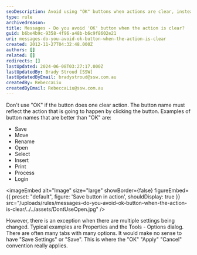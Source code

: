 ```yaml
---
seoDescription: Avoid using "OK" buttons when actions are clear, instead opt for descriptive names like Save, Move, or Print.
type: rule
archivedreason:
title: Messages - Do you avoid 'OK' button when the action is clear?
guid: b6be4b9c-9358-4f96-a48b-b6c9f8602e21
uri: messages-do-you-avoid-ok-button-when-the-action-is-clear
created: 2012-11-27T04:32:48.000Z
authors: []
related: []
redirects: []
lastUpdated: 2024-06-08T03:27:17.000Z
lastUpdatedBy: Brady Stroud [SSW]
lastUpdatedByEmail: bradystroud@ssw.com.au
createdBy: RebeccaLiu
createdByEmail: RebeccaLiu@ssw.com.au
---
```


Don't use "OK" if the button does one clear action. The button name must reflect the action that is going to happen by clicking the button. Examples of button names that are better than "OK" are:

- Save
- Move
- Rename
- Open
- Select
- Insert
- Print
- Process
- Login

<imageEmbed
  alt="Image"
  size="large"
  showBorder={false}
  figureEmbed={{
    preset: "default",
    figure: 'Save button in action',
    shouldDisplay: true
  }}
  src="/uploads/rules/messages-do-you-avoid-ok-button-when-the-action-is-clear/../../assets/DontUseOpen.jpg"
/>

However, there is an exception when there are multiple settings being changed. Typical examples are Properties and the Tools - Options dialog. There are often many tabs with many options. It would make no sense to have "Save Settings" or "Save". This is where the "OK" "Apply" "Cancel" convention really applies.
